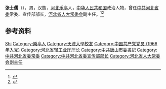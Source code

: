 '''张士儒'''（{{bd|1941年|12月|}}），男，汉族，[[河北|河北]][[乐亭|乐亭]]人，[[中华人民共和国|中华人民共和国]]政治人物，曾任[[中共河北省委|中共河北省委]]常委、宣传部部长，[[河北省人大常委会|河北省人大常委会]]副主任。<ref>{{Cite book|title=中华人民共和国职官志|author=何虎生, 李耀东, 向常福主编|publisher=中国社会出版社|year=2003|isbn=9787800883934|location=北京|pages=}}</ref><ref>{{Cite web|title=田向利出任河北省委宣传部长 盘点河北历任宣传部长|url=http://hebei.ifeng.com/news/zbc/detail_2015_09/23/4377080_0.shtml|accessdate=2020-08-11|work=凤凰河北|archive-date=2015-10-10|archive-url=https://web.archive.org/web/20151010192742/http://hebei.ifeng.com/news/zbc/detail_2015_09/23/4377080_0.shtml|dead-url=no}}</ref>

== 参考资料 ==
{{reflist}}

{{中国人物小作品}}

{{Authority control}}
{{DEFAULTSORT:Zhang张}}
[[Category:张姓|Shi]]
[[Category:樂亭人|Category:樂亭人]]
[[Category:天津大學校友|Category:天津大學校友]]
[[Category:中国共产党党员_(1966年入党)|Category:中国共产党党员 (1966年入党)]]
[[Category:河北省轻工业厅厅长|Category:河北省轻工业厅厅长]]
[[Category:中共唐山市委書記|Category:中共唐山市委書記]]
[[Category:中共河北省委常委|Category:中共河北省委常委]]
[[Category:中共河北省委宣传部部长|Category:中共河北省委宣传部部长]]
[[Category:河北省人大常委会副主任|Category:河北省人大常委会副主任]]